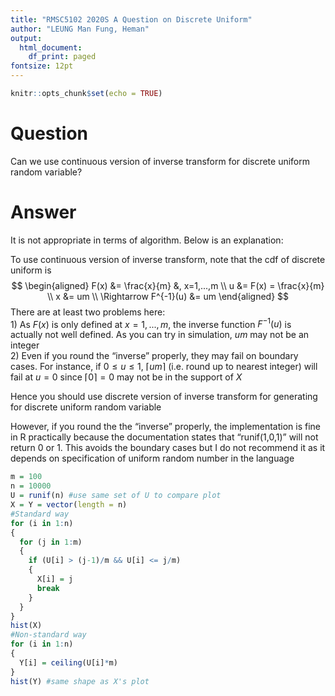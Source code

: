 ```yaml
---
title: "RMSC5102 2020S A Question on Discrete Uniform"
author: "LEUNG Man Fung, Heman"
output:
  html_document:
    df_print: paged
fontsize: 12pt
---
```


```r
knitr::opts_chunk$set(echo = TRUE)
```

# Question
Can we use continuous version of inverse transform for discrete uniform random variable?

# Answer
It is not appropriate in terms of algorithm. Below is an explanation:  

To use continuous version of inverse transform, note that the cdf of discrete uniform is
$$
\begin{aligned}
F(x) &= \frac{x}{m} &, x=1,...,m \\
u &= F(x) = \frac{x}{m} \\
x &= um \\
\Rightarrow F^{-1}(u) &= um
\end{aligned}
$$
There are at least two problems here:  
1) As $F(x)$ is only defined at $x=1,...,m$, the inverse function $F^{-1}(u)$ is actually not well defined. As you can try in simulation, $um$ may not be an integer  
2) Even if you round the "inverse" properly, they may fail on boundary cases. For instance, if $0 \le u \le 1$, $\lceil um \rceil$ (i.e. round up to nearest integer) will fail at $u=0$ since $\lceil 0 \rceil = 0$ may not be in the support of $X$  

Hence you should use discrete version of inverse transform for generating for discrete uniform random variable

However, if you round the the "inverse" properly, the implementation is fine in R practically because the documentation states that "runif(1,0,1)" will not return 0 or 1. This avoids the boundary cases but I do not recommend it as it depends on specification of uniform random number in the language
```r
m = 100
n = 10000
U = runif(n) #use same set of U to compare plot
X = Y = vector(length = n)
#Standard way
for (i in 1:n)
{
  for (j in 1:m)
  {
    if (U[i] > (j-1)/m && U[i] <= j/m)
    {
      X[i] = j
      break
    }
  }
}
hist(X)
#Non-standard way
for (i in 1:n)
{
  Y[i] = ceiling(U[i]*m)
}
hist(Y) #same shape as X's plot
```